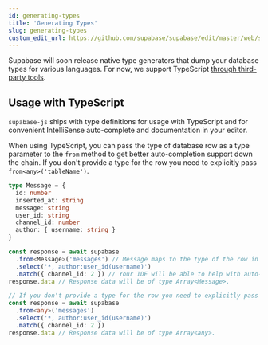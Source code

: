 ```yaml
---
id: generating-types
title: 'Generating Types'
slug: generating-types
custom_edit_url: https://github.com/supabase/supabase/edit/master/web/spec/supabase.yml
---
```



Supabase will soon release native type generators that dump your database types for various languages. For now, we support TypeScript [through third-party tools](/docs/guides/api/generating-types).

## Usage with TypeScript

`supabase-js` ships with type definitions for usage with TypeScript and for convenient IntelliSense auto-complete and documentation in your editor.

When using TypeScript, you can pass the type of database row as a type parameter to the `from` method to get better auto-completion support down the chain.
If you don't provide a type for the row you need to explicitly pass `from<any>('tableName')`.

```ts
type Message = {
  id: number
  inserted_at: string
  message: string
  user_id: string
  channel_id: number
  author: { username: string }
}

const response = await supabase
  .from<Message>('messages') // Message maps to the type of the row in your database.
  .select('*, author:user_id(username)')
  .match({ channel_id: 2 }) // Your IDE will be able to help with auto-completion.
response.data // Response data will be of type Array<Message>.

// If you don't provide a type for the row you need to explicitly pass `from<any>('tableName')`.
const response = await supabase
  .from<any>('messages')
  .select('*, author:user_id(username)')
  .match({ channel_id: 2 })
response.data // Response data will be of type Array<any>.
```
